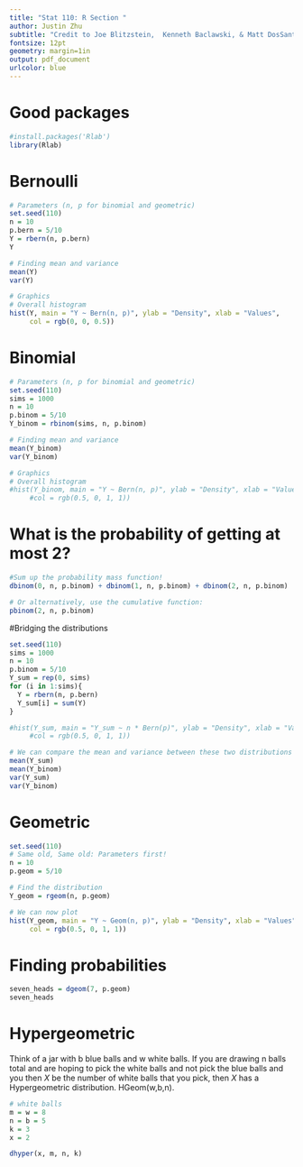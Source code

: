 ```yaml
---
title: "Stat 110: R Section "
author: Justin Zhu
subtitle: "Credit to Joe Blitzstein,  Kenneth Baclawski, & Matt DosSantos DiSorbo"
fontsize: 12pt
geometry: margin=1in
output: pdf_document
urlcolor: blue
---
```


# Good packages
```r
#install.packages('Rlab') 
library(Rlab)
```

# Bernoulli

```r
# Parameters (n, p for binomial and geometric)
set.seed(110)
n = 10
p.bern = 5/10
Y = rbern(n, p.bern)
Y

# Finding mean and variance
mean(Y)
var(Y)

# Graphics
# Overall histogram
hist(Y, main = "Y ~ Bern(n, p)", ylab = "Density", xlab = "Values", 
     col = rgb(0, 0, 0.5))
```

# Binomial

```r
# Parameters (n, p for binomial and geometric)
set.seed(110)
sims = 1000
n = 10
p.binom = 5/10
Y_binom = rbinom(sims, n, p.binom)

# Finding mean and variance
mean(Y_binom)
var(Y_binom)

# Graphics
# Overall histogram
#hist(Y_binom, main = "Y ~ Bern(n, p)", ylab = "Density", xlab = "Values", 
     #col = rgb(0.5, 0, 1, 1))
```
# What is the probability of getting at most 2?

```r
#Sum up the probability mass function!
dbinom(0, n, p.binom) + dbinom(1, n, p.binom) + dbinom(2, n, p.binom)

# Or alternatively, use the cumulative function:
pbinom(2, n, p.binom)
```

#Bridging the distributions

```r
set.seed(110)
sims = 1000
n = 10
p.binom = 5/10
Y_sum = rep(0, sims)
for (i in 1:sims){
  Y = rbern(n, p.bern)
  Y_sum[i] = sum(Y)
}

#hist(Y_sum, main = "Y_sum ~ n * Bern(p)", ylab = "Density", xlab = "Values", 
     #col = rgb(0.5, 0, 1, 1))

# We can compare the mean and variance between these two distributions
mean(Y_sum)
mean(Y_binom)
var(Y_sum)
var(Y_binom)
```

# Geometric
```r
set.seed(110)
# Same old, Same old: Parameters first!
n = 10
p.geom = 5/10

# Find the distribution
Y_geom = rgeom(n, p.geom)

# We can now plot
hist(Y_geom, main = "Y ~ Geom(n, p)", ylab = "Density", xlab = "Values", 
     col = rgb(0.5, 0, 1, 1))
```

# Finding probabilities
```r
seven_heads = dgeom(7, p.geom)
seven_heads
```

# Hypergeometric

Think of a jar with  b  blue balls and  w  white balls. If you are drawing  n  balls total and are hoping to pick the white balls and not pick the blue balls and you then  $X$  be the number of white balls that you pick, then  $X$  has a Hypergeometric distribution.  HGeom(w,b,n).

```r
# white balls
m = w = 8
n = b = 5
k = 3
x = 2

dhyper(x, m, n, k)
```

